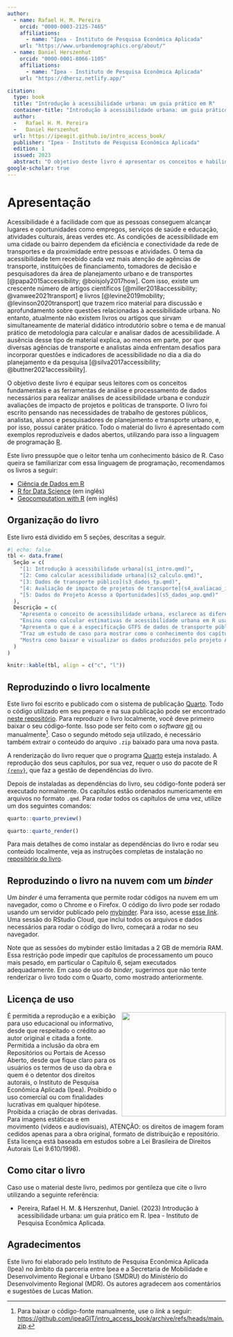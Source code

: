 ```yaml
---
author:
  - name: Rafael H. M. Pereira
    orcid: "0000-0003-2125-7465"
    affiliations:
      - name: "Ipea - Instituto de Pesquisa Econômica Aplicada"
    url: "https://www.urbandemographics.org/about/"
  - name: Daniel Herszenhut
    orcid: "0000-0001-8066-1105"
    affiliations:
      - name: "Ipea - Instituto de Pesquisa Econômica Aplicada"
    url: "https://dhersz.netlify.app/"

citation:
  type: book
  title: "Introdução à acessibilidade urbana: um guia prático em R"
  container-title: "Introdução à acessibilidade urbana: um guia prático em R"
  author:
  -   Rafael H. M. Pereira
  -   Daniel Herszenhut
  url: https://ipeagit.github.io/intro_access_book/
  publisher: "Ipea - Instituto de Pesquisa Econômica Aplicada"
  edition: 1
  issued: 2023
  abstract: "O objetivo deste livro é apresentar os conceitos e habilidades práticas necessárias para fazer estudos e avaliações de impacto de acessibilidade urbana. O livro começa dando uma visão geral sobre o conceito e os principais indicadores de acessibilidade. Em seguida, ensina como analisar dados espaciais e de redes de transporte para estimar níveis de acessibilidade por diferentes modos de transporte e como visualizar os resultados em forma de mapas e gráficos. O livro também familiariza o leitor com dados de redes de transporte público em formato GTFS e ensina como manipular e visualizar esse tipo de dado. Num dos seus principais capítulos, o livro ensina também como os dados e a metodologia apresentados nos capítulos anteriores podem ser utilizados para avaliar o impacto de projetos de transporte sobre as condições de acesso a oportunidades da população. Por fim, o livro apresenta como baixar, analisar e visualizar estimativas de acessibilidade já calculadas para cidades brasileiras e disponibilizadas pela equipe do Projeto Acesso a Oportunidades, do Ipea."
google-scholar: true
---
```


# Apresentação {.unnumbered}

Acessibilidade é a facilidade com que as pessoas conseguem alcançar lugares e oportunidades como empregos, serviços de saúde e educação, atividades culturais, áreas verdes etc. As condições de acessibilidade em uma cidade ou bairro dependem da eficiência e conectividade da rede de transportes e da proximidade entre pessoas e atividades. O tema da acessibilidade tem recebido cada vez mais atenção de agências de transporte, instituições de financiamento, tomadores de decisão e pesquisadores da área de planejamento urbano e de transportes [@papa2015accessibility; @boisjoly2017how]. Com isso, existe um crescente número de artigos científicos [@miller2018accessibility; @vanwee2021transport] e livros [@levine2019mobility; @levinson2020transport] que trazem rico material para discussão e aprofundamento sobre questões relacionadas à acessibilidade urbana. No entanto, atualmente não existem livros ou artigos que sirvam simultaneamente de material didático introdutório sobre o tema e de manual prático de metodologia para calcular e analisar dados de acessibilidade. A ausência desse tipo de material explica, ao menos em parte, por que diversas agências de transporte e analistas ainda enfrentam desafios para incorporar questões e indicadores de acessibilidade no dia a dia do planejamento e da pesquisa [@silva2017accessibility; @buttner2021accessibility].

O objetivo deste livro é equipar seus leitores com os conceitos fundamentais e as ferramentas de análise e processamento de dados necessários para realizar análises de acessibilidade urbana e conduzir avaliações de impacto de projetos e políticas de transporte. O livro foi escrito pensando nas necessidades de trabalho de gestores públicos, analistas, alunos e pesquisadores de planejamento e transporte urbano, e, por isso, possui caráter prático. Todo o material do livro é apresentado com exemplos reproduzíveis e dados abertos, utilizando para isso a linguagem de programação [R](https://www.r-project.org/).

::: {.callout-important appearance="simple"}
Este livro pressupõe que o leitor tenha um conhecimento básico de R. Caso queira se familiarizar com essa linguagem de programação, recomendamos os livros a seguir:

- [Ciência de Dados em R](https://livro.curso-r.com/)
- [R for Data Science](https://r4ds.had.co.nz/) (em inglês)
- [Geocomputation with R](https://geocompr.robinlovelace.net/) (em inglês)
:::

## Organização do livro

Este livro está dividido em 5 seções, descritas a seguir.

```r
#| echo: false
tbl <- data.frame(
  Seção = c(
	"[1: Introdução à acessibilidade urbana](s1_intro.qmd)",
	"[2: Como calcular acessibilidade urbana](s2_calculo.qmd)",
	"[3: Dados de transporte público](s3_dados_tp.qmd)",
	"[4: Avaliação de impacto de projetos de transporte](s4_avaliacao_impacto.qmd)",
	"[5: Dados do Projeto Acesso a Oportunidades](s5_dados_aop.qmd)"
  ),
  Descrição = c(
	"Apresenta o conceito de acessibilidade urbana, esclarece as diferenças entre acessibilidade e mobilidade e apresenta os principais indicadores usados para medir a acessibilidade urbana.",
	"Ensina como calcular estimativas de acessibilidade urbana em R usando os pacotes `{r5r}` e `{accessibility}` a partir de dados públicos abertos e como visualizar os resultados com mapas e gráficos.",
	"Apresenta o que é a especificação GTFS de dados de transporte público e mostra como trabalhar e analisar dados de GTFS usando o pacote `{gtfstools}`.",
	"Traz um estudo de caso para mostrar como o conhecimento dos capítulos anteriores pode ser utilizado para avaliar o impacto de políticas públicas sobre as condições de acessibilidade urbana.",
	"Mostra como baixar e visualizar os dados produzidos pelo projeto Acesso a Oportunidades, que incluem dados detalhados sobre padrões de uso do solo e acessibilidade nas vinte maiores cidades brasileiras."
  )
)

knitr::kable(tbl, align = c("c", "l"))
```

## Reproduzindo o livro localmente

Este livro foi escrito e publicado com o sistema de publicação [Quarto](https://quarto.org). Todo o código utilizado em seu preparo e na sua publicação pode ser encontrado [neste repositório](https://github.com/ipeaGIT/intro_access_book). Para reproduzir o livro localmente, você deve primeiro baixar o seu código-fonte. Isso pode ser feito com o *software* [git](https://git-scm.com/) ou manualmente[^1]. Caso o segundo método seja utilizado, é necessário também extrair o conteúdo do arquivo `.zip` baixado para uma nova pasta.

[^1]: Para baixar o código-fonte manualmente, use o *link* a seguir: <https://github.com/ipeaGIT/intro_access_book/archive/refs/heads/main.zip>.

A renderização do livro requer que o programa [Quarto](https://quarto.org/) esteja instalado. A reprodução dos seus capítulos, por sua vez, requer o uso do pacote de R [`{renv}`](https://rstudio.github.io/renv/index.html), que faz a gestão de dependências do livro.

Depois de instaladas as dependências do livro, seu código-fonte poderá ser executado normalmente. Os capítulos estão ordenados numericamente em arquivos no formato `.qmd`. Para rodar todos os capítulos de uma vez, utilize um dos seguintes comandos:

```r
quarto::quarto_preview()

quarto::quarto_render()
```

Para mais detalhes de como instalar as dependências do livro e rodar seu conteúdo localmente, veja as instruções completas de instalação no [repositório do livro](https://github.com/ipeaGIT/intro_access_book).

## Reproduzindo o livro na nuvem com um *binder*

Um *binder* é uma ferramenta que permite rodar códigos na nuvem em um navegador, como o Chrome e o Firefox. O código do livro pode ser rodado usando um servidor publicado pelo [mybinder](https://mybinder.org/). Para isso, acesse [esse *link*](https://mybinder.org/v2/gh/ipeaGIT/intro_access_book/HEAD?urlpath=rstudio). Uma sessão do RStudio Cloud, que inclui todos os arquivos e dados necessários para rodar o código do livro, começará a rodar no seu navegador.

Note que as sessões do mybinder estão limitadas a 2 GB de memória RAM. Essa restrição pode impedir que capítulos de processamento um pouco mais pesado, em particular o Capítulo 6, sejam executados adequadamente. Em caso de uso do *binder*, sugerimos que não tente renderizar o livro todo com o Quarto, como mostrado anteriormente.

## Licença de uso

<img align="right" src="images/ipea_logo.png" width="240">
É permitida a reprodução e a exibição para uso educacional ou informativo, desde que respeitado o crédito ao autor original e citada a fonte. Permitida a inclusão da obra em Repositórios ou Portais de Acesso Aberto, desde que fique claro para os usuários os termos de uso da obra e quem é o detentor dos direitos autorais, o Instituto de Pesquisa Econômica Aplicada (Ipea). Proibido o uso comercial ou com finalidades lucrativas em qualquer hipótese. Proibida a criação de obras derivadas. Para imagens estáticas e em movimento (vídeos e audiovisuais), ATENÇÃO: os direitos de imagem foram cedidos apenas para a obra original, formato de distribuição e repositório. Esta licença está baseada em estudos sobre a Lei Brasileira de Direitos Autorais (Lei 9.610/1998).

## Como citar o livro

Caso use o material deste livro, pedimos por gentileza que cite o livro utilizando a seguinte referência:

- Pereira, Rafael H. M. & Herszenhut, Daniel. (2023) Introdução à acessibilidade urbana: um guia prático em R. Ipea - Instituto de Pesquisa Econômica Aplicada.

## Agradecimentos

Este livro foi elaborado pelo Instituto de Pesquisa Econômica Aplicada (Ipea) no âmbito da parceria entre Ipea e a Secretaria de Mobilidade e Desenvolvimento Regional e Urbano (SMDRU) do Ministério do Desenvolvimento Regional (MDR). Os autores agradecem aos comentários e sugestões de Lucas Mation.